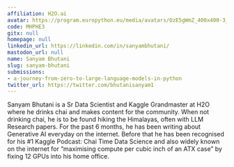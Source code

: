```yaml
---
affiliation: H2O.ai
avatar: https://program.europython.eu/media/avatars/OzE5gWmZ_400x400-3_zZlciVI.jpg
code: MHPHE3
gitx: null
homepage: null
linkedin_url: https://linkedin.com/in/sanyambhutani/
mastodon_url: null
name: Sanyam Bhutani
slug: sanyam-bhutani
submissions:
- a-journey-from-zero-to-large-language-models-in-python
twitter_url: https://twitter.com/bhutanisanyam1
---
```


Sanyam Bhutani is a Sr Data Scientist and Kaggle Grandmaster at H2O where he drinks chai and makes content for the community. When not drinking chai, he is to be found hiking the Himalayas, often with LLM Research papers. For the past 6 months, he has been writing about Generative AI everyday on the internet. Before that he has been recognised for his #1 Kaggle Podcast: Chai Time Data Science and also widely known on the internet for “maximising compute per cubic inch of an ATX case” by fixing 12 GPUs into his home office.
